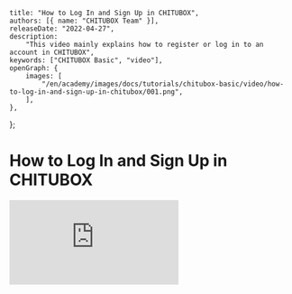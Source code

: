 	title: "How to Log In and Sign Up in CHITUBOX",
	authors: [{ name: "CHITUBOX Team" }],
	releaseDate: "2022-04-27",
	description:
		"This video mainly explains how to register or log in to an account in CHITUBOX",
	keywords: ["CHITUBOX Basic", "video"],
	openGraph: {
		images: [
			"/en/academy/images/docs/tutorials/chitubox-basic/video/how-to-log-in-and-sign-up-in-chitubox/001.png",
		],
	},
};

# How to Log In and Sign Up in CHITUBOX

<YouTubeVideoContainer>
	<iframe
		src="https://www.youtube.com/embed/z7yqvn3Ju6w"
		scrolling="no"
		border="0"
		frameborder="no"
		framespacing="0"
		allowfullscreen="true"
	></iframe>
</YouTubeVideoContainer>
